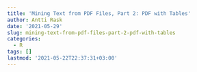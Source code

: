 ```yaml
---
title: 'Mining Text from PDF Files, Part 2: PDF with Tables'
author: Antti Rask
date: '2021-05-29'
slug: mining-text-from-pdf-files-part-2-pdf-with-tables
categories:
  - R
tags: []
lastmod: '2021-05-22T22:37:31+03:00'
---
```

